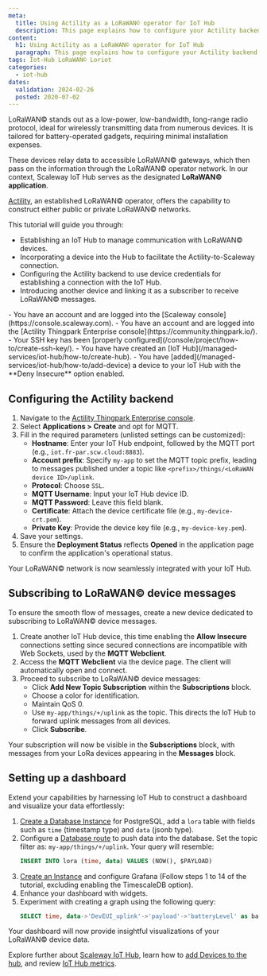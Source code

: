 ```yaml
---
meta:
  title: Using Actility as a LoRaWAN© operator for IoT Hub
  description: This page explains how to configure your Actility backend to have your LoRaWAN devices send messages to IoT Hub
content:
  h1: Using Actility as a LoRaWAN© operator for IoT Hub
  paragraph: This page explains how to configure your Actility backend to have your LoRaWAN devices send messages to IoT Hub
tags: Iot-Hub LoRaWAN© Loriot
categories:
  - iot-hub
dates:
  validation: 2024-02-26
  posted: 2020-07-02
---
```


LoRaWAN© stands out as a low-power, low-bandwidth, long-range radio protocol, ideal for wirelessly transmitting data from numerous devices. It is tailored for battery-operated gadgets, requiring minimal installation expenses.

These devices relay data to accessible LoRaWAN© gateways, which then pass on the information through the LoRaWAN© operator network. In our context, Scaleway IoT Hub serves as the designated **LoRaWAN© application**.

[Actility](https://www.actility.com), an established LoRaWAN© operator, offers the capability to construct either public or private LoRaWAN© networks.

This tutorial will guide you through:

- Establishing an IoT Hub to manage communication with LoRaWAN© devices.
- Incorporating a device into the Hub to facilitate the Actility-to-Scaleway connection.
- Configuring the Actility backend to use device credentials for establishing a connection with the IoT Hub.
- Introducing another device and linking it as a subscriber to receive LoRaWAN© messages.

<Macro id="iam-requirements" />

<Message type="requirement">
  - You have an account and are logged into the [Scaleway console](https://console.scaleway.com).
  - You have an account and are logged into the [Actility Thingpark Enterprise console](https://community.thingpark.io/).
  - Your SSH key has been [properly configured](/console/project/how-to/create-ssh-key/).
  - You have have created an [IoT Hub](/managed-services/iot-hub/how-to/create-hub).
  - You have [added](/managed-services/iot-hub/how-to/add-device) a device to your IoT Hub with the **Deny Insecure** option enabled.
</Message>

## Configuring the Actility backend

1. Navigate to the [Actility Thingpark Enterprise console](https://community.thingpark.io/).
2. Select **Applications > Create** and opt for MQTT.
3. Fill in the required parameters (unlisted settings can be customized):
    - **Hostname**: Enter your IoT Hub endpoint, followed by the MQTT port (e.g., `iot.fr-par.scw.cloud:8883`).
    - **Account prefix**: Specify `my-app` to set the MQTT topic prefix, leading to messages published under a topic like `<prefix>/things/<LoRaWAN device ID>/uplink`.
    - **Protocol**: Choose `SSL`.
    - **MQTT Username**: Input your IoT Hub device ID.
    - **MQTT Password**: Leave this field blank.
    - **Certificate**: Attach the device certificate file (e.g., `my-device-crt.pem`).
    - **Private Key**: Provide the device key file (e.g., `my-device-key.pem`).
4. Save your settings.
5. Ensure the **Deployment Status** reflects **Opened** in the application page to confirm the application's operational status.

Your LoRaWAN© network is now seamlessly integrated with your IoT Hub.

## Subscribing to LoRaWAN© device messages

To ensure the smooth flow of messages, create a new device dedicated to subscribing to LoRaWAN© device messages.

1. Create another IoT Hub device, this time enabling the **Allow Insecure** connections setting since secured connections are incompatible with Web Sockets, used by the **MQTT Webclient**.
2. Access the **MQTT Webclient** via the device page. The client will automatically open and connect.
3. Proceed to subscribe to LoRaWAN© device messages:
    - Click **Add New Topic Subscription** within the **Subscriptions** block.
    - Choose a color for identification.
    - Maintain QoS 0.
    - Use `my-app/things/+/uplink` as the topic. This directs the IoT Hub to forward uplink messages from all devices.
    - Click **Subscribe**.

Your subscription will now be visible in the **Subscriptions** block, with messages from your LoRa devices appearing in the **Messages** block.

## Setting up a dashboard

Extend your capabilities by harnessing IoT Hub to construct a dashboard and visualize your data effortlessly:

1. [Create a Database Instance](/managed-databases/postgresql-and-mysql/how-to/create-a-database/) for PostgreSQL, add a `lora` table with fields such as `time` (timestamp type) and `data` (jsonb type).
2. Configure a [Database route](/managed-services/iot-hub/api-cli/cli-db-tips-tricks) to push data into the database. Set the topic filter as: `my-app/things/+/uplink`. Your query will resemble:
    ```sql
    INSERT INTO lora (time, data) VALUES (NOW(), $PAYLOAD)
    ```
3. [Create an Instance](/compute/instances/how-to/create-an-instance) and configure Grafana (Follow steps 1 to 14 of the tutorial, excluding enabling the TimescaleDB option).
4. Enhance your dashboard with widgets.
5. Experiment with creating a graph using the following query:
    ```sql
    SELECT time, data->'DevEUI_uplink'->'payload'->'batteryLevel' as batteryLevel FROM lora WHERE $__timeFilter(time)
    ```

Your dashboard will now provide insightful visualizations of your LoRaWAN© device data.

<Lightbox src="scaleway-iothub_howto_actility_grafana.webp" alt="" />

Explore further about [Scaleway IoT Hub](/managed-services/iot-hub/concepts), learn how to [add Devices to the hub](/managed-services/iot-hub/how-to/add-device), and review [IoT Hub metrics](/managed-services/iot-hub/how-to/view-metrics).
